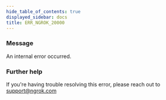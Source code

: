 ```yaml
---
hide_table_of_contents: true
displayed_sidebar: docs
title: ERR_NGROK_20000
---
```


### Message

An internal error occurred.

<ErrorDetails />

### Further help

If you're having trouble resolving this error, please reach out to [support@ngrok.com](mailto:support@ngrok.com?subject=Help%20with%20ERR_NGROK_20000)
